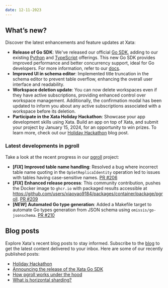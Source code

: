```yaml
---
date: 12-11-2023
---
```


## What’s new?

Discover the latest enhancements and feature updates at Xata:

- **Release of Go SDK**: We've released our official [Go SDK](https://github.com/xataio/xata-go), adding to our existing [Python](https://github.com/xataio/xata-py) and [TypeScript](https://github.com/xataio/client-ts) offerings. This new Go SDK provides improved performance and better concurrency support, ideal for Go developers. For more information, refer to our [docs](https://xata.io/docs/sdk/go/overview).
- **Improved UI in schema editor**: Implemented title truncation in the schema editor to prevent table overflow, enhancing the overall user interface and readability.
- **Workspace deletion update**: You can now delete workspaces even if they have active subscriptions, providing enhanced control over workspace management. Additionally, the confirmation modal has been updated to inform you about any active subscriptions associated with a workspace before its deletion.
- **Participate in the Xata Holiday Hackathon**: Showcase your app development skills using Xata. Build an app on top of Xata, and submit your project by January 15, 2024, for an opportunity to win prizes. To learn more, check out our [Holiday Hackathon](https://xata.io/blog/xata-holiday-hackathon) blog post.

### Latest developments in pgroll

Take a look at the recent progress in our [pgroll](https://github.com/xataio/pgroll) project:

- **[*FIX*]** **Improved table name handling**: Resolved a bug where incorrect table name quoting in the `OpSetReplicaIdentity` operation led to issues with tables having case-sensitive names. [PR #206](https://github.com/xataio/pgroll/pull/206)
- **[*FIX*]** **Enhanced release process**: This community contribution, pushes the Docker image to `ghcr.io` with packaged results accessible at https://github.com/users/xiaoyao9184/packages/container/package/pgroll. [PR #209](https://github.com/xataio/pgroll/pull/209)
- **[*NEW*]** **Automated Go type generation**: Added a Makefile target to automate Go types generation from JSON schema using `omissis/go-jsonschema`. [PR #210](https://github.com/xataio/pgroll/pull/210/files)

## Blog posts

Explore Xata's recent blog posts to stay informed. Subscribe to the [blog](https://xata.io/blog) to get the latest content delivered to your inbox. Here are some of our recently published posts:

- [Holiday Hackathon](https://xata.io/blog/xata-holiday-hackathon)
- [Announcing the release of the Xata Go SDK](https://xata.io/blog/announcing-xata-go-sdk)
- [How pgroll works under the hood](https://xata.io/blog/pgroll-internals)
- [What is horizontal sharding?](https://xata.io/blog/xatabyte-horizontal-sharding)
